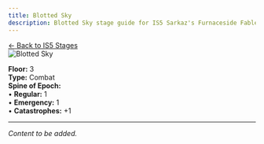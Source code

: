 ```yaml
---
title: Blotted Sky
description: Blotted Sky stage guide for IS5 Sarkaz's Furnaceside Fables
---
```


<div class="back-button-container">
  <a href="/is5-sarkaz/stages/" class="back-button">
    <span class="back-arrow">←</span>
    <span class="back-text">Back to IS5 Stages</span>
  </a>
</div>


<img src="/stages/is5/blotted-sky.png" alt="Blotted Sky" />

**Floor:** 3  
**Type:** Combat  
**Spine of Epoch:**<br />
• **Regular:** 1<br />
• **Emergency:** 1<br />
• **Catastrophes:** +1

---


*Content to be added.*
